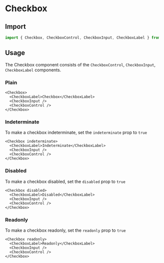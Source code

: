 
# Checkbox

<Intro />

## Import

```ts
import { Checkbox, CheckboxControl, CheckboxInput, CheckboxLabel } from '@ark-ui/react'
```

## Usage

The Checkbox component consists of the `CheckboxControl`, `CheckboxInput`, `CheckboxLabel`
components.

### Plain

```tsx
<Checkbox>
  <CheckboxLabel>Checkbox</CheckboxLabel>
  <CheckboxInput />
  <CheckboxControl />
</Checkbox>
```

<!-- TODO: implement controlled usage
### Controlled usage

When the checkbox value changes, the `onChange` callback is invoked.
Pass the checked state via the `checked` prop.

```tsx
const MyCheckbox = () => {
  const [checked, setChecked] = React.useState(false)
  return (
    <Checkbox checked={checked} onChange={(e) => setChecked(e.checked)}>
      <CheckboxLabel>Controlled</CheckboxLabel>
      <CheckboxInput />
      <CheckboxControl />
    </Checkbox>
  )
}
```
-->

### Indeterminate

To make a checkbox indeterminate, set the `indeterminate` prop to `true`

```tsx
<Checkbox indeterminate>
  <CheckboxLabel>Indeterminate</CheckboxLabel>
  <CheckboxInput />
  <CheckboxControl />
</Checkbox>
```

### Disabled

To make a checkbox disabled, set the `disabled` prop to `true`

```tsx
<Checkbox disabled>
  <CheckboxLabel>Disabled</CheckboxLabel>
  <CheckboxInput />
  <CheckboxControl />
</Checkbox>
```

### Readonly

To make a checkbox readonly, set the `readonly` prop to `true`

```tsx
<Checkbox readonly>
  <CheckboxLabel>Readonly</CheckboxLabel>
  <CheckboxInput />
  <CheckboxControl />
</Checkbox>
```

